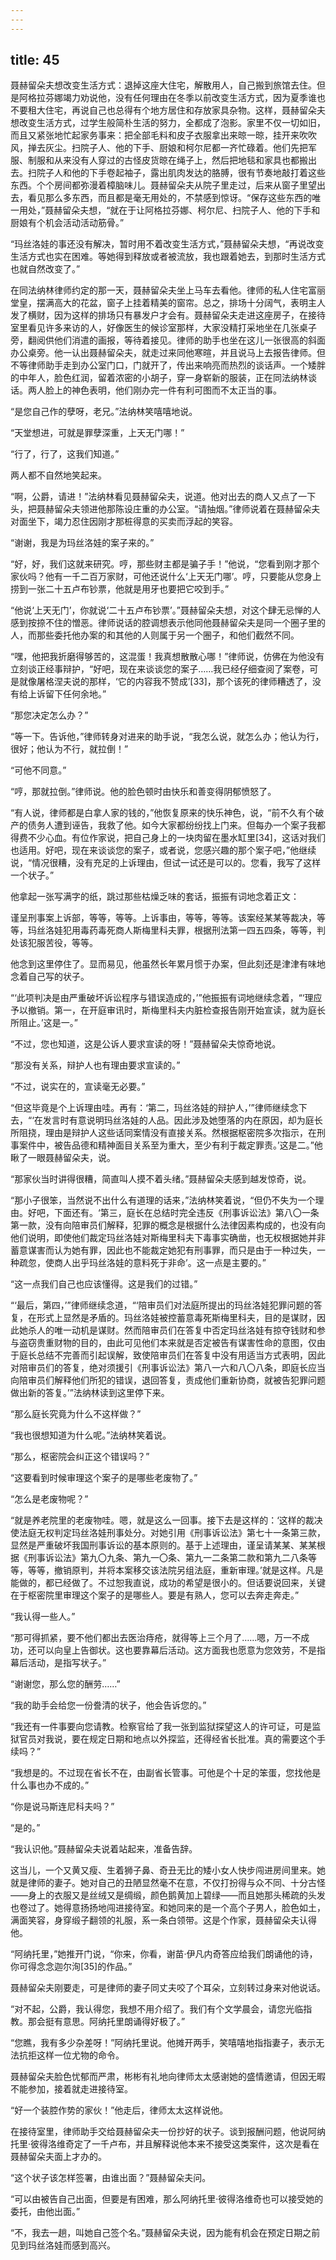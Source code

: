 ```yaml
---
---
---
```

title: 45
---




聂赫留朵夫想改变生活方式：退掉这座大住宅，解散用人，自己搬到旅馆去住。但是阿格拉芬娜竭力劝说他，没有任何理由在冬季以前改变生活方式，因为夏季谁也不要租大住宅，再说自己也总得有个地方居住和存放家具杂物。这样，聂赫留朵夫想改变生活方式，过学生般简朴生活的努力，全都成了泡影。家里不仅一切如旧，而且又紧张地忙起家务事来：把全部毛料和皮子衣服拿出来晾一晾，挂开来吹吹风，掸去灰尘。扫院子人、他的下手、厨娘和柯尔尼都一齐忙碌着。他们先把军服、制服和从来没有人穿过的古怪皮货晾在绳子上，然后把地毯和家具也都搬出去。扫院子人和他的下手卷起袖子，露出肌肉发达的胳膊，很有节奏地敲打着这些东西。个个房间都弥漫着樟脑味儿。聂赫留朵夫从院子里走过，后来从窗子里望出去，看见那么多东西，而且都是毫无用处的，不禁感到惊讶。“保存这些东西的唯一用处，”聂赫留朵夫想，“就在于让阿格拉芬娜、柯尔尼、扫院子人、他的下手和厨娘有个机会活动活动筋骨。”

“玛丝洛娃的事还没有解决，暂时用不着改变生活方式，”聂赫留朵夫想，“再说改变生活方式也实在困难。等她得到释放或者被流放，我也跟着她去，到那时生活方式也就自然改变了。”

在同法纳林律师约定的那一天，聂赫留朵夫坐上马车去看他。律师的私人住宅富丽堂皇，摆满高大的花盆，窗子上挂着精美的窗帘。总之，排场十分阔气，表明主人发了横财，因为这样的排场只有暴发户才会有。聂赫留朵夫走进这座房子，在接待室里看见许多来访的人，好像医生的候诊室那样，大家没精打采地坐在几张桌子旁，翻阅供他们消遣的画报，等待着接见。律师的助手也坐在这儿一张很高的斜面办公桌旁。他一认出聂赫留朵夫，就走过来同他寒暄，并且说马上去报告律师。但不等律师助手走到办公室门口，门就开了，传出来响亮而热烈的谈话声。一个矮胖的中年人，脸色红润，留着浓密的小胡子，穿一身崭新的服装，正在同法纳林谈话。两人脸上的神色表明，他们刚办完一件有利可图而不太正当的事。

“是您自己作的孽呀，老兄。”法纳林笑嘻嘻地说。

“天堂想进，可就是罪孽深重，上天无门哪！”

“行了，行了，这我们知道。”

两人都不自然地笑起来。

“啊，公爵，请进！”法纳林看见聂赫留朵夫，说道。他对出去的商人又点了一下头，把聂赫留朵夫领进他那陈设庄重的办公室。“请抽烟。”律师说着在聂赫留朵夫对面坐下，竭力忍住因刚才那桩得意的买卖而浮起的笑容。

“谢谢，我是为玛丝洛娃的案子来的。”

“好，好，我们这就来研究。哼，那些财主都是骗子手！”他说，“您看到刚才那个家伙吗？他有一千二百万家财，可他还说什么‘上天无门哪’。哼，只要能从您身上捞到一张二十五卢布钞票，他就是用牙也要把它咬到手。”

“他说‘上天无门’，你就说‘二十五卢布钞票’。”聂赫留朵夫想，对这个肆无忌惮的人感到按捺不住的憎恶。律师说话的腔调想表示他同他聂赫留朵夫是同一个圈子里的人，而那些委托他办案的和其他的人则属于另一个圈子，和他们截然不同。

“嘿，他把我折磨得够苦的，这混蛋！我真想散散心哪！”律师说，仿佛在为他没有立刻谈正经事辩护，“好吧，现在来谈谈您的案子……我已经仔细查阅了案卷，可是就像屠格涅夫说的那样，‘它的内容我不赞成’[33]，那个该死的律师糟透了，没有给上诉留下任何余地。”

“那您决定怎么办？”

“等一下。告诉他，”律师转身对进来的助手说，“我怎么说，就怎么办；他认为行，很好；他认为不行，就拉倒！”

“可他不同意。”

“哼，那就拉倒。”律师说。他的脸色顿时由快乐和善变得阴郁愤怒了。

“有人说，律师都是白拿人家的钱的，”他恢复原来的快乐神色，说，“前不久有个破产的债务人遭到诬告，我救了他。如今大家都纷纷找上门来。但每办一个案子我都得费不少心血。有位作家说，把自己身上的一块肉留在墨水缸里[34]，这话对我们也适用。好吧，现在来谈谈您的案子，或者说，您感兴趣的那个案子吧，”他继续说，“情况很糟，没有充足的上诉理由，但试一试还是可以的。您看，我写了这样一个状子。”

他拿起一张写满字的纸，跳过那些枯燥乏味的套话，振振有词地念着正文：

谨呈刑事案上诉部，等等，等等。上诉事由，等等，等等。该案经某某等裁决，等等，玛丝洛娃犯用毒药毒死商人斯梅里科夫罪，根据刑法第一四五四条，等等，判处该犯服苦役，等等。

他念到这里停住了。显而易见，他虽然长年累月惯于办案，但此刻还是津津有味地念着自己写的状子。

“‘此项判决是由严重破坏诉讼程序与错误造成的，’”他振振有词地继续念着，“‘理应予以撤销。第一，在开庭审讯时，斯梅里科夫内脏检查报告刚开始宣读，就为庭长所阻止。’这是一。”

“不过，您也知道，这是公诉人要求宣读的呀！”聂赫留朵夫惊奇地说。

“那没有关系，辩护人也有理由要求宣读的。”

“不过，说实在的，宣读毫无必要。”

“但这毕竟是个上诉理由哇。再有：‘第二，玛丝洛娃的辩护人，’”律师继续念下去，“‘在发言时有意说明玛丝洛娃的人品。因此涉及她堕落的内在原因，却为庭长所阻挠，理由是辩护人这些话同案情没有直接关系。然根据枢密院多次指示，在刑事案件中，被告品德和精神面目关系至为重大，至少有利于裁定罪责。’这是二。”他瞅了一眼聂赫留朵夫，说。

“那家伙当时讲得很糟，简直叫人摸不着头绪。”聂赫留朵夫感到越发惊奇，说。

“那小子很笨，当然说不出什么有道理的话来，”法纳林笑着说，“但仍不失为一个理由。好吧，下面还有。‘第三，庭长在总结时完全违反《刑事诉讼法》第八〇一条第一款，没有向陪审员们解释，犯罪的概念是根据什么法律因素构成的，也没有向他们说明，即使他们裁定玛丝洛娃对斯梅里科夫下毒事实确凿，也无权根据她并非蓄意谋害而认为她有罪，因此也不能裁定她犯有刑事罪，而只是由于一种过失，一种疏忽，使商人出乎玛丝洛娃的意料死于非命’。这一点是主要的。”

“这一点我们自己也应该懂得。这是我们的过错。”

“‘最后，第四，’”律师继续念道，“‘陪审员们对法庭所提出的玛丝洛娃犯罪问题的答复，在形式上显然是矛盾的。玛丝洛娃被控蓄意毒死斯梅里科夫，目的是谋财，因此她杀人的唯一动机是谋财。然而陪审员们在答复中否定玛丝洛娃有掠夺钱财和参与盗窃贵重财物的目的，由此可见他们本来就是否定被告有谋害性命的意图，仅由于庭长总结不完善而引起误解，致使陪审员们在答复中没有用适当方式表明，因此对陪审员们的答复，绝对须援引《刑事诉讼法》第八一六和八〇八条，即庭长应当向陪审员们解释他们所犯的错误，退回答复，责成他们重新协商，就被告犯罪问题做出新的答复。’”法纳林读到这里停下来。

“那么庭长究竟为什么不这样做？”

“我也很想知道为什么呢。”法纳林笑着说。

“那么，枢密院会纠正这个错误吗？”

“这要看到时候审理这个案子的是哪些老废物了。”

“怎么是老废物呢？”

“就是养老院里的老废物哇。嗯，就是这么一回事。接下去是这样的：‘这样的裁决使法庭无权判定玛丝洛娃刑事处分。对她引用《刑事诉讼法》第七十一条第三款，显然是严重破坏我国刑事诉讼的基本原则的。基于上述理由，谨呈请某某、某某根据《刑事诉讼法》第九〇九条、第九一〇条、第九一二条第二款和第九二八条等等，等等，撤销原判，并将本案移交该法院另组法庭，重新审理。’就是这样。凡是能做的，都已经做了。不过恕我直说，成功的希望是很小的。但话要说回来，关键在于枢密院里审理这个案子的是哪些人。要是有熟人，您可以去奔走奔走。”

“我认得一些人。”

“那可得抓紧，要不他们都出去医治痔疮，就得等上三个月了……嗯，万一不成功，还可以向皇上告御状。这也要靠幕后活动。这方面我也愿意为您效劳，不是指幕后活动，是指写状子。”

“谢谢您，那么您的酬劳……”

“我的助手会给您一份誊清的状子，他会告诉您的。”

“我还有一件事要向您请教。检察官给了我一张到监狱探望这人的许可证，可是监狱官员对我说，要在规定日期和地点以外探监，还得经省长批准。真的需要这个手续吗？”

“我想是的。不过现在省长不在，由副省长管事。可他是个十足的笨蛋，您找他是什么事也办不成的。”

“你是说马斯连尼科夫吗？”

“是的。”

“我认识他。”聂赫留朵夫说着站起来，准备告辞。

这当儿，一个又黄又瘦、生着狮子鼻、奇丑无比的矮小女人快步闯进房间里来。她就是律师的妻子。她对自己的丑陋显然毫不在意，不仅打扮得与众不同、十分古怪——身上的衣服又是丝绒又是绸缎，颜色鹅黄加上碧绿——而且她那头稀疏的头发也卷过了。她得意扬扬地闯进接待室。和她同来的是一个高个子男人，脸色如土，满面笑容，身穿缎子翻领的礼服，系一条白领带。这是个作家，聂赫留朵夫认得他。

“阿纳托里，”她推开门说，“你来，你看，谢苗·伊凡内奇答应给我们朗诵他的诗，你可得念念迦尔洵[35]的作品。”

聂赫留朵夫刚要走，可是律师的妻子同丈夫咬了个耳朵，立刻转过身来对他说话。

“对不起，公爵，我认得您，我想不用介绍了。我们有个文学晨会，请您光临指教。那会挺有意思。阿纳托里朗诵得好极了。”

“您瞧，我有多少杂差呀！”阿纳托里说。他摊开两手，笑嘻嘻地指指妻子，表示无法抗拒这样一位尤物的命令。

聂赫留朵夫脸色忧郁而严肃，彬彬有礼地向律师太太感谢她的盛情邀请，但因无暇不能参加，接着就走进接待室。

“好一个装腔作势的家伙！”他走后，律师太太这样说他。

在接待室里，律师助手交给聂赫留朵夫一份抄好的状子。谈到报酬问题，他说阿纳托里·彼得洛维奇定了一千卢布，并且解释说他本来不接受这类案件，这次是看在聂赫留朵夫面上才办的。

“这个状子该怎样签署，由谁出面？”聂赫留朵夫问。

“可以由被告自己出面，但要是有困难，那么阿纳托里·彼得洛维奇也可以接受她的委托，由他出面。”

“不，我去一趟，叫她自己签个名。”聂赫留朵夫说，因为能有机会在预定日期之前见到玛丝洛娃而感到高兴。